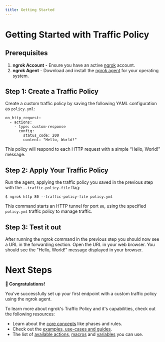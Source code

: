```yaml
---
title: Getting Started
---
```


# Getting Started with Traffic Policy

## Prerequisites

1. **ngrok Account** - Ensure you have an active [ngrok](https://dashboard.ngrok.com/) account.
2. **ngrok Agent** - Download and install the [ngrok agent](https://ngrok.com/download) for your operating system.

## Step 1: Create a Traffic Policy

Create a custom traffic policy by saving the following YAML configuration as `policy.yml`:

```
on_http_request:
  - actions:
    - type: custom-response
      config:
        status_code: 200
        content: "Hello, World!"
```

This policy will respond to each HTTP request with a simple “Hello, World!” message.

## Step 2: Apply Your Traffic Policy

Run the agent, applying the traffic policy you saved in the previous step with the `--traffic-policy-file` flag:

```
$ ngrok http 80 --traffic-policy-file policy.yml
```

This command starts an HTTP tunnel for port `80`, using the specified `policy.yml` traffic policy to manage traffic.

## Step 3: Test it out

After running the ngrok command in the previous step you should now see a URL in the forwarding section. Open the URL
in your web browser. You should see the "Hello, World!" message displayed in your browser.

# Next Steps

**🎉 Congratulations!**

You've successfully set up your first endpoint with a custom traffic policy using the ngrok agent.

To learn more about ngrok's Traffic Policy and it's capabilities, check out the following resources:

- Learn about the [core concepts](/docs/traffic-policy/concepts/) like phases and rules.
- Check out the [examples, use-cases and guides](/traffic-policy/examples).
- The list of [available actions](/docs/traffic-policy/actions/), [macros](/docs/traffic-policy/macros/) and [variables](/docs/traffic-policy/variables/) you can use.
